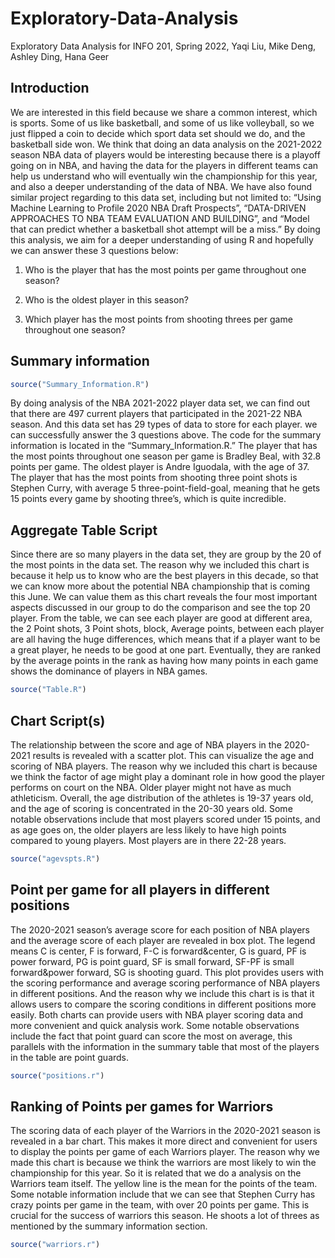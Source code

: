 # Exploratory-Data-Analysis

Exploratory Data Analysis for INFO 201, Spring 2022, Yaqi Liu, Mike Deng, Ashley Ding, Hana Geer

## Introduction

We are interested in this field because we share a common interest, which is sports. Some of us like basketball, and some of us like volleyball, so we just flipped a coin to decide which sport data set should we do, and the basketball side won. We think that doing an data analysis on the 2021-2022 season NBA data of players would be interesting because there is a playoff going on in NBA, and having the data for the players in different teams can help us understand who will eventually win the championship for this year, and also a deeper understanding of the data of NBA. We have also found similar project regarding to this data set, including but not limited to: "Using Machine Learning to Profile 2020 NBA Draft Prospects", "DATA-DRIVEN APPROACHES TO NBA TEAM EVALUATION AND BUILDING", and "Model that can predict whether a basketball shot attempt will be a miss." By doing this analysis, we aim for a deeper understanding of using R and hopefully we can answer these 3 questions below:

1.  Who is the player that has the most points per game throughout one season?

2.  Who is the oldest player in this season?

3.  Which player has the most points from shooting threes per game throughout one season?

## Summary information

```r
source("Summary_Information.R")
```

By doing analysis of the NBA 2021-2022 player data set, we can find out that there are 497 current players that participated in the 2021-22 NBA season. And this data set has 29 types of data to store for each player. we can successfully answer the 3 questions above. The code for the summary information is located in the "Summary_Information.R." The player that has the most points throughout one season per game is Bradley Beal, with 32.8 points per game. The oldest player is Andre Iguodala, with the age of 37. The player that has the most points from shooting three point shots is Stephen Curry, with average 5 three-point-field-goal, meaning that he gets 15 points every game by shooting three's, which is quite incredible.

## Aggregate Table Script

Since there are so many players in the data set, they are group by the 20 of the most points in the data set. The reason why we included this chart is because it help us to know who are the best players in this decade, so that we can know more about the potential NBA championship that is coming this June. We can value them as this chart reveals the four most important aspects discussed in our group to do the comparison and see the top 20 player. From the table, we can see each player are good at different area, the 2 Point shots, 3 Point shots, block, Average points, between each player are all having the huge differences, which means that if a player want to be a great player, he needs to be good at one part. Eventually, they are ranked by the average points in the rank as having how many points in each game shows the dominance of players in NBA games.

```r
source("Table.R")
```

## Chart Script(s)

The relationship between the score and age of NBA players in the 2020-2021 results is revealed with a scatter plot. This can visualize the age and scoring of NBA players. The reason why we included this chart is because we think the factor of age might play a dominant role in how good the player performs on court on the NBA. Older player might not have as much athleticism. Overall, the age distribution of the athletes is 19-37 years old, and the age of scoring is concentrated in the 20-30 years old. Some notable observations include that most players scored under 15 points, and as age goes on, the older players are less likely to have high points compared to young players. Most players are in there 22-28 years.

```r
source("agevspts.R")
```

## Point per game for all players in different positions

The 2020-2021 season's average score for each position of NBA players and the average score of each player are revealed in box plot. The legend means C is center, F is forward, F-C is forward&center, G is guard, PF is power forward, PG is point guard, SF is small forward, SF-PF is small forward&power forward, SG is shooting guard. This plot provides users with the scoring performance and average scoring performance of NBA players in different positions. And the reason why we include this chart is is that it allows users to compare the scoring conditions in different positions more easily. Both charts can provide users with NBA player scoring data and more convenient and quick analysis work. Some notable observations include the fact that point guard can score the most on average, this parallels with the information in the summary table that most of the players in the table are point guards.

```r
source("positions.r")
```

## Ranking of Points per games for Warriors

The scoring data of each player of the Warriors in the 2020-2021 season is revealed in a bar chart. This makes it more direct and convenient for users to display the points per game of each Warriors player. The reason why we made this chart is because we think the warriors are most likely to win the championship for this year. So it is related that we do a analysis on the Warriors team itself. The yellow line is the mean for the points of the team. Some notable information include that we can see that Stephen Curry has crazy points per game in the team, with over 20 points per game. This is crucial for the success of warriors this season. He shoots a lot of threes as mentioned by the summary information section.

```r
source("warriors.r")
```
